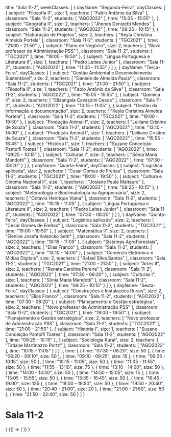   title: "Sala 11-2",
  weekClasses: [
    {
      dayName: "Segunda-Feira",
      dayClasses: [
        {
          subject: "Filosofia II",
          size: 1,
          teachers: [
            "Fabio Antônio da Silva"
          ],
          classroom: "Sala 11-2",
          students: [
            "AGO2022"
          ],
          time: "15:05 - 15:55"
        },
        {
          subject: "Geografia II",
          size: 2,
          teachers: [
            "Jhones Donizetti Mendes"
          ],
          classroom: "Sala 11-2",
          students: [
            "AGO2022"
          ],
          time: "09:25 - 10:15"
        },
        {
          subject: "Elaboração de Projetos",
          size: 2,
          teachers: [
            "Keyla Christina Almeida Portela"
          ],
          classroom: "Sala 11-2",
          students: [
            "TGC2021"
          ],
          time: "21:00 - 21:50"
        },
        {
          subject: "Plano de Negócio",
          size: 2,
          teachers: [
            "Novo professor de Administração PSS"
          ],
          classroom: "Sala 11-2",
          students: [
            "TGC2021"
          ],
          time: "19:00 - 19:50"
        },
        {
          subject: "Língua Portuguesa e Literatura II",
          size: 1,
          teachers: [
            "Pedro Leites Junior"
          ],
          classroom: "Sala 11-2",
          students: [
            "AGO2022"
          ],
          time: "11:05 - 11:55"
        }
      ]
    },
    {
      dayName: "Terça-Feira",
      dayClasses: [
        {
          subject: "Gestão Ambiental e Desenvolvimento Sustentável",
          size: 2,
          teachers: [
            "Daniele de Almeida Paula"
          ],
          classroom: "Sala 11-2",
          students: [
            "TGC2021"
          ],
          time: "21:00 - 21:50"
        },
        {
          subject: "Filosofia II",
          size: 1,
          teachers: [
            "Fabio Antônio da Silva"
          ],
          classroom: "Sala 11-2",
          students: [
            "AGO2022"
          ],
          time: "15:05 - 15:55"
        },
        {
          subject: "Química II",
          size: 2,
          teachers: [
            "Elizangela Cavazzini Cesca"
          ],
          classroom: "Sala 11-2",
          students: [
            "AGO2022"
          ],
          time: "10:15 - 11:05"
        },
        {
          subject: "Gestão da Informação e documentação",
          size: 2,
          teachers: [
            "Keyla Christina Almeida Portela"
          ],
          classroom: "Sala 11-2",
          students: [
            "TGC2021"
          ],
          time: "19:00 - 19:50"
        },
        {
          subject: "Produção Animal I",
          size: 2,
          teachers: [
            "Leiliane Cristine de Souza"
          ],
          classroom: "Sala 11-2",
          students: [
            "AGO2022"
          ],
          time: "13:10 - 14:00"
        },
        {
          subject: "Produção Animal I",
          size: 1,
          teachers: [
            "Leiliane Cristine de Souza"
          ],
          classroom: "Sala 11-2",
          students: [
            "AGO2022"
          ],
          time: "15:55 - 16:45"
        },
        {
          subject: "História I",
          size: 1,
          teachers: [
            "Suzane Conceição Pantolfi Tostes"
          ],
          classroom: "Sala 11-2",
          students: [
            "AGO2022"
          ],
          time: "09:25 - 10:15"
        },
        {
          subject: "Culturas I",
          size: 2,
          teachers: [
            "Sônia Maria Mandotti"
          ],
          classroom: "Sala 11-2",
          students: [
            "AGO2022"
          ],
          time: "07:30 - 08:20"
        }
      ]
    },
    {
      dayName: "Quarta-Feira",
      dayClasses: [
        {
          subject: "Logística aplicada",
          size: 2,
          teachers: [
            "Cesar Gomes de Freitas"
          ],
          classroom: "Sala 11-2",
          students: [
            "TGC2021"
          ],
          time: "19:00 - 19:50"
        },
        {
          subject: "Cultura e Cinema Nacional II",
          size: 1,
          teachers: [
            "Josiane Paula Maltauro"
          ],
          classroom: "Sala 11-2",
          students: [
            "AGO2022"
          ],
          time: "09:25 - 10:15"
        },
        {
          subject: "Meteorologia e Bioclimatologia na Agropecuária",
          size: 2,
          teachers: [
            "Octavio Henrique Viana"
          ],
          classroom: "Sala 11-2",
          students: [
            "AGO2022"
          ],
          time: "10:15 - 11:05"
        },
        {
          subject: "Língua Portuguesa e Literatura II",
          size: 2,
          teachers: [
            "Pedro Leites Junior"
          ],
          classroom: "Sala 11-2",
          students: [
            "AGO2022"
          ],
          time: "07:30 - 08:20"
        }
      ]
    },
    {
      dayName: "Quinta-Feira",
      dayClasses: [
        {
          subject: "Logística aplicada",
          size: 2,
          teachers: [
            "Cesar Gomes de Freitas"
          ],
          classroom: "Sala 11-2",
          students: [
            "TGC2021"
          ],
          time: "19:00 - 19:50"
        },
        {
          subject: "Matemática II",
          size: 2,
          teachers: [
            "Elenice Josefa Kolancko Setti"
          ],
          classroom: "Sala 11-2",
          students: [
            "AGO2022"
          ],
          time: "10:15 - 11:05"
        },
        {
          subject: "Sistemas Agroflorestais",
          size: 2,
          teachers: [
            "Elias Franco"
          ],
          classroom: "Sala 11-2",
          students: [
            "AGO2022"
          ],
          time: "13:10 - 14:00"
        },
        {
          subject: "Comércio Eletrônico e Mídias Digitais",
          size: 2,
          teachers: [
            "Rafael Silva Santos"
          ],
          classroom: "Sala 11-2",
          students: [
            "TGC2021"
          ],
          time: "21:00 - 21:50"
        },
        {
          subject: "Artes II",
          size: 2,
          teachers: [
            "Renata Carolina Pereira"
          ],
          classroom: "Sala 11-2",
          students: [
            "AGO2022"
          ],
          time: "07:30 - 08:20"
        },
        {
          subject: "Culturas I",
          size: 1,
          teachers: [
            "Sônia Maria Mandotti"
          ],
          classroom: "Sala 11-2",
          students: [
            "AGO2022"
          ],
          time: "09:25 - 10:15"
        }
      ]
    },
    {
      dayName: "Sexta-Feira",
      dayClasses: [
        {
          subject: "Construções e Instalações Rurais",
          size: 2,
          teachers: [
            "Elias Franco"
          ],
          classroom: "Sala 11-2",
          students: [
            "AGO2022"
          ],
          time: "07:30 - 08:20"
        },
        {
          subject: "Planejamento e Gestão estratégica",
          size: 2,
          teachers: [
            "Novo professor de Administração PSS"
          ],
          classroom: "Sala 11-2",
          students: [
            "TGC2021"
          ],
          time: "19:00 - 19:50"
        },
        {
          subject: "Planejamento e Gestão estratégica",
          size: 2,
          teachers: [
            "Novo professor de Administração PSS"
          ],
          classroom: "Sala 11-2",
          students: [
            "TGC2021"
          ],
          time: "21:00 - 21:50"
        },
        {
          subject: "História I",
          size: 1,
          teachers: [
            "Suzane Conceição Pantolfi Tostes"
          ],
          classroom: "Sala 11-2",
          students: [
            "AGO2022"
          ],
          time: "09:25 - 10:15"
        },
        {
          subject: "Sociologia Rural",
          size: 2,
          teachers: [
            "Tatiane Martinazzo Portz"
          ],
          classroom: "Sala 11-2",
          students: [
            "AGO2022"
          ],
          time: "10:15 - 11:05"
        }
      ]
    }
  ],
  time: [
    {
      time: "07:30 - 08:20",
      size: 50
    },
    {
      time: "08:20 - 09:10",
      size: 50
    },
    {
      time: "09:10 - 09:25",
      size: 15
    },
    {
      time: "09:25 - 10:15",
      size: 50
    },
    {
      time: "10:15 - 11:05",
      size: 50
    },
    {
      time: "11:05 - 11:55",
      size: 50
    },
    {
      time: "11:55 - 13:10",
      size: 75
    },
    {
      time: "13:10 - 14:00",
      size: 50
    },
    {
      time: "14:00 - 14:50",
      size: 50
    },
    {
      time: "14:50 - 15:05",
      size: 15
    },
    {
      time: "15:05 - 15:55",
      size: 50
    },
    {
      time: "15:55 - 16:45",
      size: 50
    },
    {
      time: "16:45 - 19:00",
      size: 135
    },
    {
      time: "19:00 - 19:50",
      size: 50
    },
    {
      time: "19:50 - 20:40",
      size: 50
    },
    {
      time: "20:40 - 21:00",
      size: 20
    },
    {
      time: "21:00 - 21:50",
      size: 50
    },
    {
      time: "21:50 - 22:40",
      size: 50
    }
  ]
}

# Sala 11-2

<div>
  {
    <BrowserOnly>
      {() => (
        <Grid
          title={data.title}
          weekClasses={data.weekClasses}
          time={data.time}
        />
      )}
    </BrowserOnly>
  }
</div>
